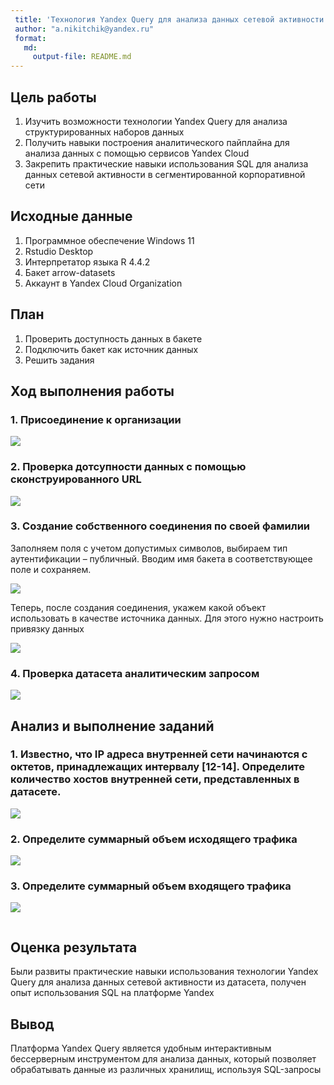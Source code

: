 ```yaml
---
 title: 'Технология Yandex Query для анализа данных сетевой активности'
 author: "a.nikitchik@yandex.ru"
 format: 
   md:
     output-file: README.md
---
```


## Цель работы

1. Изучить возможности технологии Yandex Query для анализа структурированных наборов данных
2. Получить навыки построения аналитического пайплайна для анализа данных с помощью сервисов Yandex Cloud
3. Закрепить практические навыки использования SQL для анализа данных сетевой активности в сегментированной корпоративной сети

## Исходные данные

  1. Программное обеспечение Windows 11
  2. Rstudio Desktop
  3. Интерпретатор языка R 4.4.2
  4. Бакет arrow-datasets
  5. Аккаунт в Yandex Cloud Organization


## План

1. Проверить доступность данных в бакете
2. Подключить бакет как источник данных
3. Решить задания

## Ход выполнения работы

### 1. Присоединение к организации 

  ![](img/png1.png)
  
### 2. Проверка дотсупности данных с помощью сконструированного URL

  ![](img/png2.png)
  
### 3. Cоздание собственного соединения по своей фамилии 

 Заполняем поля с учетом допустимых символов, выбираем тип аутентификации – публичный. Вводим имя бакета в соответствующее поле и сохраняем.

  ![](img/png3.png)

Теперь, после создания соединения, укажем какой объект использовать в качестве источника данных. Для этого нужно настроить привязку данных

  ![](img/png4.png)
  
### 4. Проверка датасета аналитическим запросом

  ![](img/png5.png)

## Анализ и выполнение заданий

### 1. Известно, что IP адреса внутренней сети начинаются с октетов, принадлежащих интервалу [12-14]. Определите количество хостов внутренней сети, представленных в датасете.

  ![](img/png6.png)
  
### 2. Определите суммарный объем исходящего трафика

  ![](img/png7.png)

### 3. Определите суммарный объем входящего трафика

  ![](img/png8.png)
```r
```

## Оценка результата

  Были развиты практические навыки использования технологии Yandex Query для анализа данных сетевой активности из датасета, получен опыт использования SQL на платформе Yandex

## Вывод 

  Платформа Yandex Query является удобным интерактивным бессерверным инструментом для анализа данных, который позволяет обрабатывать данные из различных хранилищ, используя SQL-запросы
